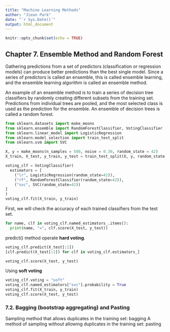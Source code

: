 ```yaml
---
title: "Machine Learning Methods"
author: "Jieun Park"
date: "`r Sys.Date()`"
output: html_document
---
```


```r
knitr::opts_chunk$set(echo = TRUE)
```

## Chapter 7. Ensemble Method and Random Forest

Gathering predictions from a set of predictors (classification or regression models) can produce better predictions than the best single model. Since a series of predictors is called an ensemble, this is called ensemble learning, and the ensemble learning algorithm is called an ensemble method.

An example of an ensemble method is to train a series of decision tree classifiers by randomly creating different subsets from the training set. Predictions from individual trees are pooled, and the most selected class is used as the prediction for the ensemble. An ensemble of decision trees is called a random forest.

```python
from sklearn.datasets import make_moons
from sklearn.ensemble import RandomForestClassifier, VotingClassifier
from sklearn.linear_model import LogisticRegression
from sklearn.model_selection import train_test_split
from sklearn.svm import SVC

X, y = make_moons(n_samples = 500, noise = 0.30, random_state = 42)
X_train, X_test, y_train, y_test = train_test_split(X, y, random_state = 42)

voting_clf = VotingClassifier(
  estimators = [
    ("lr", LogisticRegression(random_state=42)),
    ("rf", RandomForestClassifier(random_state=42)),
    ("svc", SVC(random_state=42))
]
)
voting_clf.fit(X_train, y_train)
```

First, we will check the accuracy of each trained classifiers from the test set.

```python
for name, clf in voting_clf.named_estimators_.items():
  print(name, "=", clf.score(X_test, y_test))
```

predict() method operate **hard voting**.

```python
voting_clf.predict(X_test[:1])
[clf.predict(X_test[:1]) for clf in voting_clf.estimators_]

voting_clf.score(X_test, y_test)
```

Using **soft voting**
```python
voting_clf.voting = "soft"
voting_clf.named_estimators["svc"].probability = True
voting_clf.fit(X_train, y_train)
voting_clf.score(X_test, y_test)
```

### 7.2. Bagging (bootstrap aggregating) and Pasting

Sampling method that allows duplicates in the training set: bagging
A method of sampling without allowing duplicates in the training set: pasting


